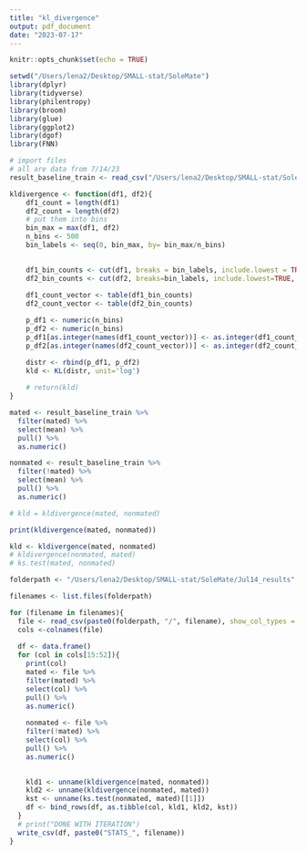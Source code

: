 ```yaml
---
title: "kl_divergence"
output: pdf_document
date: "2023-07-17"
---
```


```r
knitr::opts_chunk$set(echo = TRUE)
```

```r
setwd("/Users/lena2/Desktop/SMALL-stat/SoleMate")
library(dplyr)
library(tidyverse)
library(philentropy)
library(broom)
library(glue)
library(ggplot2)
library(dgof)
library(FNN)
```

```r
# import files
# all are data from 7/14/23
result_baseline_train <- read_csv("/Users/lena2/Desktop/SMALL-stat/SoleMate/Jul14_results/RESULT_BASELINE_TRAIN.csv", show_col_types = FALSE)
```

```r
kldivergence <- function(df1, df2){
    df1_count = length(df1)
    df2_count = length(df2)
    # put them into bins
    bin_max = max(df1, df2)
    n_bins <- 500
    bin_labels <- seq(0, bin_max, by= bin_max/n_bins)
    

    df1_bin_counts <- cut(df1, breaks = bin_labels, include.lowest = TRUE, labels = FALSE)
    df2_bin_counts <- cut(df2, breaks=bin_labels, include.lowest=TRUE, labels=FALSE)
    
    df1_count_vector <- table(df1_bin_counts)
    df2_count_vector <- table(df2_bin_counts)

    p_df1 <- numeric(n_bins)
    p_df2 <- numeric(n_bins)
    p_df1[as.integer(names(df1_count_vector))] <- as.integer(df1_count_vector)/df1_count
    p_df2[as.integer(names(df2_count_vector))] <- as.integer(df2_count_vector)/df2_count

    distr <- rbind(p_df1, p_df2)
    kld <- KL(distr, unit='log')
    
    # return(kld)
}
```

```r

mated <- result_baseline_train %>%
  filter(mated) %>%
  select(mean) %>%
  pull() %>%
  as.numeric()

nonmated <- result_baseline_train %>%
  filter(!mated) %>%
  select(mean) %>%
  pull() %>%
  as.numeric()

# kld = kldivergence(mated, nonmated)

print(kldivergence(mated, nonmated))

kld <- kldivergence(mated, nonmated)
# kldivergence(nonmated, mated)
# ks.test(mated, nonmated)
```

```r
folderpath <- "/Users/lena2/Desktop/SMALL-stat/SoleMate/Jul14_results"

filenames <- list.files(folderpath)

for (filename in filenames){
  file <- read_csv(paste0(folderpath, "/", filename), show_col_types = FALSE)
  cols <-colnames(file)
  
  df <- data.frame()
  for (col in cols[15:52]){
    print(col)
    mated <- file %>%
    filter(mated) %>%
    select(col) %>%
    pull() %>%
    as.numeric()
    
    nonmated <- file %>%
    filter(!mated) %>%
    select(col) %>%
    pull() %>%
    as.numeric()
    

    kld1 <- unname(kldivergence(mated, nonmated))
    kld2 <- unname(kldivergence(nonmated, mated))
    kst <- unname(ks.test(nonmated, mated)[[1]])
    df <- bind_rows(df, as.tibble(col, kld1, kld2, kst))
  }
  # print("DONE WITH ITERATION")
  write_csv(df, paste0("STATS_", filename))
}

```

```r

```




